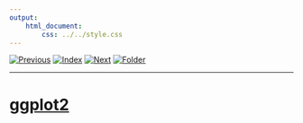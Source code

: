 ```yaml
---
output:
    html_document:
        css: ../../style.css
---
```


[![Previous](../../img/previous.png)](../../day2/lesson11/lesson11_1.html)
[![Index](../../img/home.png)](../../index.html)
[![Next](../../img/next.png)](../lesson13/lesson13_1.html)
[![Folder](../../img/folder.png)](./)

---


# [ggplot2](http://docs.ggplot2.org/current/index.html)
